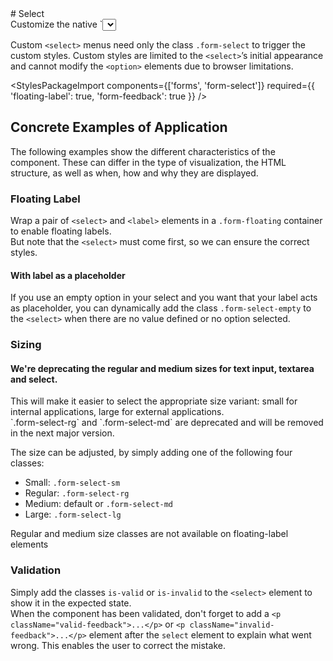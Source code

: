 
<Meta of={SelectStories} />

<div className="docs-title">
  # Select

  <nav>
    <link-design of={JSON.stringify(SelectStories)}></link-design>
  </nav>
</div>

<div className="lead">
  Customize the native `<select>` with CSS that changes the element’s initial appearance.
</div>

Custom `<select>` menus need only the class `.form-select` to trigger the custom styles. Custom styles are limited to the `<select>`’s initial appearance and cannot modify the `<option>` elements due to browser limitations.

<Canvas sourceState="shown" of={SelectStories.Default} />
<div className="hide-col-default">
  <Controls of={SelectStories.Default} />
</div>

<StylesPackageImport
  components={['forms', 'form-select']}
  required={{ 'floating-label': true, 'form-feedback': true }}
/>

## Concrete Examples of Application

The following examples show the different characteristics of the component. These can differ in the type of visualization, the HTML structure, as well as when, how and why they are displayed.

### Floating Label

Wrap a pair of `<select>` and `<label>` elements in a `.form-floating` container to enable floating labels.<br/>
But note that the `<select>` must come first, so we can ensure the correct styles.

<Canvas of={SelectStories.FloatingLabel} />

#### With label as a placeholder

If you use an empty option in your select and you want that your label acts as placeholder,
you can dynamically add the class `.form-select-empty` to the `<select>` when there are no value defined or no option selected.

<Canvas of={SelectStories.FloatingLabelPlaceholder} />

### Sizing

<div className="banner banner-warning">
  <h4 className="banner-heading">
    We're deprecating the regular and medium sizes for text input, textarea and select.
  </h4>
  <p className="mt-0">
    This will make it easier to select the appropriate size variant: small for internal
    applications, large for external applications.
    <br />`.form-select-rg` and `.form-select-md` are deprecated and will be removed in the next major
    version.
  </p>
</div>

The size can be adjusted, by simply adding one of the following four classes:

- Small: `.form-select-sm`
- Regular: `.form-select-rg`
- Medium: default or `.form-select-md`
- Large: `.form-select-lg`

<div className="banner banner-info banner-md">
  Regular and medium size classes are not available on floating-label elements
</div>

<Canvas of={SelectStories.Size} />

### Validation

Simply add the classes `is-valid` or `is-invalid` to the `<select>` element to show it in the expected state.<br/>
When the component has been validated, don't forget to add a `<p className="valid-feedback">...</p>` or `<p className="invalid-feedback">...</p>` element after the `select` element to explain what went wrong. This enables the user to correct the mistake.

<Canvas of={SelectStories.Validation} />
